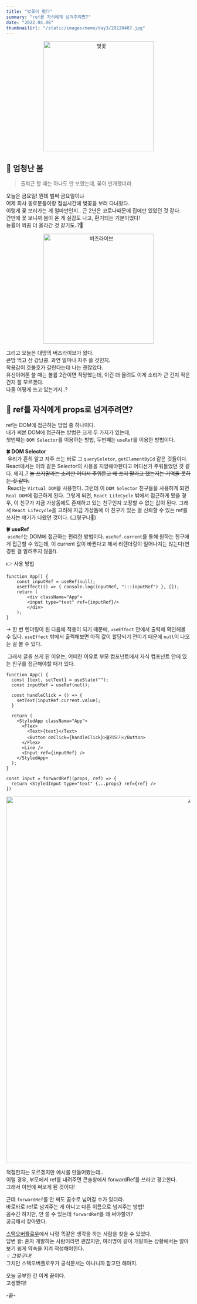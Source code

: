 ```yaml
---
title: "벚꽃이 폈다"
summary: "ref를 자식에게 넘겨주려면?"
date: "2022.04.08"
thumbnailUrl: "/static/images/memo/day3/20220407.jpg"
---
```


<div align="center">
	<img src="/static/images/memo/day3/20220407.jpg" width="300px" alt="벚꽃" />
</div>

## 🌸 엄청난 봄

> 출퇴근 할 때는 하나도 안 보였는데, 꽃이 만개했더라.

오늘은 금요일! 뭔데 벌써 금요일이냐  
어제 회사 동료분들이랑 점심시간에 벚꽃을 보러 다녀왔다.  
이렇게 꽃 보러가는 게 얼마만인지.. 근 2년은 코로나때문에 집에만 있었던 것 같다.  
간만에 꽃 보니까 봄이 온 게 실감도 나고, 환기되는 기분이었다!  
능률이 쬐꼼 더 올라간 것 같기도..?👀

<div align="center">
	<img src="/static/images/memo/day3/20220408.jpg" width="300px" alt="버즈라이브" />
</div>

그리고 오늘은 대망의 버즈라이브가 왔다.  
큰맘 먹고 산 강낭콩. 과연 얼마나 자주 쓸 것인지.  
착용감이 호불호가 갈린다는데 나는 괜찮았다.  
유선이어폰 쓸 때는 볼륨 2칸이면 적당했는데, 이건 더 올려도 이게 소리가 큰 건지 작은 건지 잘 모르겠다.  
다들 어떻게 쓰고 있는거지..?

## 🫱 ref를 자식에게 props로 넘겨주려면?

ref는 DOM에 접근하는 방법 중 하나이다.  
내가 써본 DOM에 접근하는 방법은 크게 두 가지가 있는데,  
첫번째는 `DOM Selector`를 이용하는 방법, 두번째는 `useRef`를 이용한 방법이다.

**🍀 DOM Selector**  
&nbsp;우리가 흔히 알고 자주 쓰는 바로 그 `querySeletor`, `getElementById` 같은 것들이다. React에서는 이와 같은 Selector의 사용을 지양해야한다고 어디선가 주워들었던 것 같다. 왜지..? ~~늘 쓰지말라는 소리만 어디서 주워듣고 왜 쓰지 말라고 했는지는 기억을 못하는 것 같다.~~  
&nbsp;React는 `Virtual DOM`을 사용한다. 그런데 이 `DOM Selector` 친구들을 사용하게 되면 `Real DOM`에 접근하게 된다. 그렇게 되면, `React LifeCycle` 밖에서 접근하게 됐을 경우, 이 친구가 지금 가상돔에도 존재하고 있는 친구인지 보장할 수 없는 값이 된다. 그래서 `React Lifecycle`을 고려해 지금 가상돔에 이 친구가 있는 걸 신뢰할 수 있는 ref를 쓰자는 얘기가 나왔던 것이다. (그렇구나🤔)

**🍀 useRef**  
&nbsp;`useRef`는 DOM에 접근하는 편리한 방법이다. `useRef.current`를 통해 원하는 친구에게 접근할 수 있는데, 이 current 값이 바뀐다고 해서 리렌더링이 일어나지는 않는다(변경된 걸 알려주지 않음!).

👉 사용 방법

```
function App() {
	const inputRef = useRef(null);
	useEffect(() => { console.log(inputRef, ":::inputRef") }, []);
	return (
		<div className="App">
		<input type="text" ref={inputRef}/>
		</div>
	);
}
```

→ 한 번 렌더링이 된 다음에 적용이 되기 때문에, `useEffect` 안에서 출력해 확인해볼 수 있다. `useEffect` 밖에서 출력해보면 아직 값이 할당되기 전이기 때문에 `null`이 나오는 걸 볼 수 있다.

&nbsp;그래서 글을 쓰게 된 이유는, 어떠한 이유로 부모 컴포넌트에서 자식 컴포넌트 안에 있는 친구를 접근해야할 때가 있다.

```
function App() {
  const [text, setText] = useState("");
  const inputRef = useRef(null);

  const handleClick = () => {
    setText(inputRef.current.value);
  }

  return (
    <StyledApp className="App">
      <Flex>
        <Text>{text}</Text>
        <Button onClick={handleClick}>불러오기</Button>
      </Flex>
      <Line />
      <Input ref={inputRef} />
    </StyledApp>
  );
}

const Input = forwardRef((props, ref) => {
  return <StyledInput type="text" {...props} ref={ref} />
})
```

<div align="center">
	<img src="/static/images/memo/day3/example.png" width="1000px" alt="시연" />
</div>

적절한지는 모르겠지만 예시를 만들어봤는데..  
이럴 경우, 부모에서 ref를 내려주면 콘솔창에서 forwardRef를 쓰라고 경고한다.  
그래서 이번에 써보게 된 것이다!

근데 `forwardRef`를 안 써도 꼼수로 넘어갈 수가 있더라.  
바로바로 ref로 넘겨주는 게 아니고 다른 이름으로 넘겨주는 방법!  
꼼수긴 하지만, 안 쓸 수 있는데 `forwardRef`를 왜 써야할까?  
궁금해서 찾아봤다.

[스택오버플로우](https://stackoverflow.com/questions/60961526/react-forwardref-is-already-possible-without-it-so-whats-the-use-of-it)에서 나랑 똑같은 생각을 하는 사람을 찾을 수 있었다.  
답변 왈: 혼자 개발하는 사람이라면 괜찮지만, 여러명이 같이 개발하는 상황에서는 알아보기 쉽게 약속을 지켜 작성해야한다.  
_💡 그렇구나!_  
그치만 스택오버플로우가 공식문서는 아니니까 참고만 해야지.

오늘 공부한 건 이게 끝이다.  
고생했다!

-끝-
